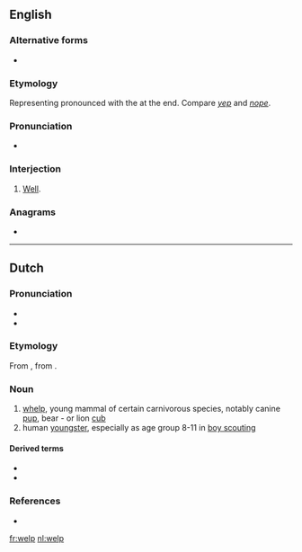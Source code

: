 ==English==

===Alternative forms===
* {{l|en|whelp}}

===Etymology===
Representing {{m|en|well}} pronounced with the {{l|en|[[mouth]] [[snapped]] [[closed]]}} at the end. Compare ''[[yep]]'' and ''[[nope]]''.

===Pronunciation===
* {{homophones|lang=en|whelp}}

===Interjection===
{{en-interj}}

# {{lb|en|slang}} [[well|Well]].

===Anagrams===
* {{l|en|plew}}

----

==Dutch==

===Pronunciation===
* {{rhymes|ɛlp|lang=nl}}
* {{audio|Nl-welp.ogg|Audio|lang=nl}}

===Etymology===
From {{inh|nl|odt|*welp}}, from {{inh|nl|gem-pro|*hwelpaz}}.

===Noun===
{{nl-noun|m|g2=n|-en|welpje}}

# [[whelp]], young mammal of certain carnivorous species, notably canine [[pup]], bear - or lion [[cub]]
# human [[youngster]], especially as age group 8-11 in [[boy scouting]]

====Derived terms====
* {{l|nl|welpenhorde}}
* {{l|nl|welpenpet}}

===References===
* {{R:Koenen}}

[[fr:welp]]
[[nl:welp]]